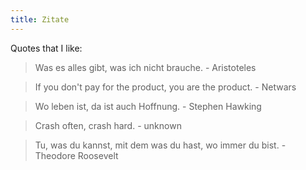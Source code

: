 ```yaml
---
title: Zitate
---
```


Quotes that I like:

> Was es alles gibt, was ich nicht brauche. - Aristoteles

> If you don't pay for the product, you are the product. - Netwars

> Wo leben ist, da ist auch Hoffnung. - Stephen Hawking

> Crash often, crash hard. - unknown

> Tu, was du kannst, mit dem was du hast, wo immer du bist. - Theodore Roosevelt
